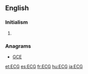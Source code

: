 ==English==

===Initialism===
{{en-initialism}}

# {{cardiology}} {{initialism of|electrocardiogram}}

===Anagrams===
* [[GCE#English|GCE]]

[[et:ECG]]
[[es:ECG]]
[[fr:ECG]]
[[hu:ECG]]
[[ja:ECG]]
